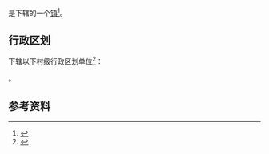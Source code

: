 {{中国乡级行政区|34/05/03/101/000}}

'''{{PAGENAMEBASE}}'''是{{PRC admin/fullname|34/05/03/101/000|3}}下辖的一个[[行政建制镇|镇]]<ref>{{PRC admin/ref sgc|{{PRC admin/parent|34/05/03/101/000}}}}</ref>。

== 行政区划 ==
{{PAGENAMEBASE}}下辖以下村级行政区划单位<ref>{{PRC admin/ref sgc|34/05/03/101/000}}</ref>：

{{PRC admin/children|34/05/03/101/000}}。

== 参考资料 ==
{{reflist}}

{{安徽行政区划小作品}}
{{PRC admin/navcat|34/05/03/101/000}}
